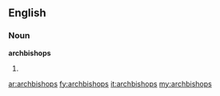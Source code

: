==English==

===Noun===
'''archbishops'''

# {{plural of|[[archbishop]]}}

[[ar:archbishops]]
[[fy:archbishops]]
[[it:archbishops]]
[[my:archbishops]]
